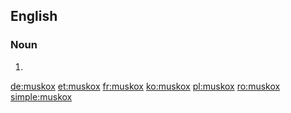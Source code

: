 ==English==

===Noun===
{{en-noun|muskoxen}}

# {{alternative spelling of|musk ox|lang=en}}

[[de:muskox]]
[[et:muskox]]
[[fr:muskox]]
[[ko:muskox]]
[[pl:muskox]]
[[ro:muskox]]
[[simple:muskox]]